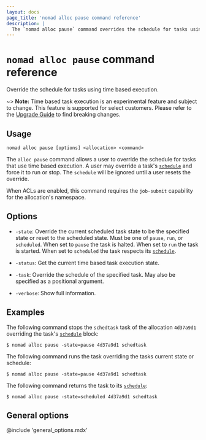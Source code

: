 ```yaml
---
layout: docs
page_title: 'nomad alloc pause command reference'
description: |
  The `nomad alloc pause` command overrides the schedule for tasks using time-based execution, forcing the task to either stop or run.
---
```


# `nomad alloc pause` command reference

Override the schedule for tasks using time based execution.

<EnterpriseAlert />

~> **Note:** Time based task execution is an experimental feature and subject
to change. This feature is supported for select customers. Please refer to the
[Upgrade Guide][upgrade] to find breaking changes.

## Usage

```plaintext
nomad alloc pause [options] <allocation> <command>
```

The `alloc pause` command allows a user to override the schedule for tasks
that use time based execution. A user may override a task's
[`schedule`][schedule] and force it to run or stop. The `schedule` will be
ignored until a user resets the override.

When ACLs are enabled, this command requires the `job-submit` capability for
the allocation's namespace.

## Options

- `-state`: Override the current scheduled task state to be the specified state
  or reset to the scheduled state. Must be one of `pause`, `run`, or
  `scheduled`. When set to `pause` the task is halted. When set to `run` the
  task is started. When set to `scheduled` the task respects its
  [`schedule`][schedule].

- `-status`: Get the current time based task execution state.

- `-task`: Override the schedule of the specified task. May also be specified
  as a positional argument.

- `-verbose`: Show full information.

## Examples

The following command stops the `schedtask` task of the allocation `4d37a9d1`
overriding the task's [`schedule`][schedule] block:

```shell-session
$ nomad alloc pause -state=pause 4d37a9d1 schedtask
```

The following command runs the task overriding the tasks current state or
schedule:

```shell-session
$ nomad alloc pause -state=pause 4d37a9d1 schedtask
```

The following command returns the task to its [`schedule`][schedule]:

```shell-session
$ nomad alloc pause -state=scheduled 4d37a9d1 schedtask
```

## General options

@include 'general_options.mdx'

[schedule]: /nomad/docs/job-specification/schedule
[upgrade]: /nomad/docs/upgrade/upgrade-specific
